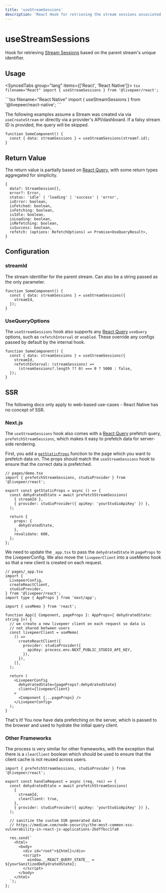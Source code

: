 ```yaml
---
title: 'useStreamSessions'
description: 'React Hook for retrieving the stream sessions associated with a stream ID.'
---
```



# useStreamSessions

Hook for retrieving [Stream Sessions](https://github.com/livepeer/livepeer.js/blob/main/packages/core/src/types/provider.ts)
based on the parent stream's unique identifier.

## Usage

<SyncedTabs group="lang" items={['React', 'React Native']}>
  <SyncedTab>
    ```tsx filename="React"
    import { useStreamSessions } from '@livepeer/react';
    ```

  </SyncedTab>
  <SyncedTab>
    ```tsx filename="React Native"
    import { useStreamSessions } from '@livepeer/react-native';
    ```

  </SyncedTab>
</SyncedTabs>

The following examples assume a Stream was created via via `useCreateStream` or directly via a provider's API/dashboard. If a falsy
stream ID is provided, the query will be skipped.

```tsx
function SomeComponent() {
  const { data: streamSessions } = useStreamSessions(stream?.id);
}
```

## Return Value

The return value is partially based on [React Query](https://tanstack.com/query/v4/docs/reference/useQuery), with some return types
aggregated for simplicity.

```tsx
{
  data?: StreamSession[],
  error?: Error,
  status: 'idle' | 'loading' | 'success' | 'error',
  isError: boolean,
  isFetched: boolean,
  isFetching: boolean,
  isIdle: boolean,
  isLoading: boolean,
  isRefetching: boolean,
  isSuccess: boolean,
  refetch: (options: RefetchOptions) => Promise<UseQueryResult>,
}
```

## Configuration

### streamId

The stream identifier for the parent stream. Can also be a string passed as the only parameter.

```tsx {3}
function SomeComponent() {
  const { data: streamSessions } = useStreamSessions({
    streamId,
  });
}
```

### UseQueryOptions

The `useStreamSessions` hook also supports any [React Query](https://tanstack.com/query/v4/docs/reference/useQuery) `useQuery` options, such as
`refetchInterval` or `enabled`. These override any configs passed by default by the internal hook.

```tsx {4-5}
function SomeComponent() {
  const { data: streamSessions } = useStreamSessions({
    streamId,
    refetchInterval: (streamSessions) =>
      (streamSessions?.length ?? 0) === 0 ? 5000 : false,
  });
}
```

## SSR

<Callout type="warning">
  The following docs only apply to web-based use-cases - React Native has no
  concept of SSR.
</Callout>

### Next.js

The `useStreamSessions` hook also comes with a [React Query](https://tanstack.com/query/v4/docs/guides/ssr) prefetch query, `prefetchStreamSessions`,
which makes it easy to prefetch data for server-side rendering.

First, you add a [`getStaticProps`](https://nextjs.org/docs/basic-features/data-fetching/get-static-props) function to the page which
you want to prefetch data on. The props should match the `useStreamSessions` hook to ensure that the correct data is prefetched.

```tsx
// pages/demo.tsx
import { prefetchStreamSessions, studioProvider } from '@livepeer/react';

export const getStaticProps = async () => {
  const dehydratedState = await prefetchStreamSessions(
    { streamId },
    { provider: studioProvider({ apiKey: 'yourStudioApiKey' }) },
  );

  return {
    props: {
      dehydratedState,
    },
    revalidate: 600,
  };
};
```

We need to update the `_app.tsx` to pass the `dehydratedState` in `pageProps` to the LivepeerConfig. We also move the
`livepeerClient` into a useMemo hook so that a new client is created on each request.

```tsx
// pages/_app.tsx
import {
  LivepeerConfig,
  createReactClient,
  studioProvider,
} from '@livepeer/react';
import type { AppProps } from 'next/app';

import { useMemo } from 'react';

function App({ Component, pageProps }: AppProps<{ dehydratedState: string }>) {
  // we create a new livepeer client on each request so data is
  // not shared between users
  const livepeerClient = useMemo(
    () =>
      createReactClient({
        provider: studioProvider({
          apiKey: process.env.NEXT_PUBLIC_STUDIO_API_KEY,
        }),
      }),
    [],
  );

  return (
    <LivepeerConfig
      dehydratedState={pageProps?.dehydratedState}
      client={livepeerClient}
    >
      <Component {...pageProps} />
    </LivepeerConfig>
  );
}
```

That's it! You now have data prefetching on the server, which is passed to the browser and used to hydrate the initial query client.

### Other Frameworks

The process is very similar for other frameworks, with the exception that there is a `clearClient` boolean which should be used
to ensure that the client cache is not reused across users.

```tsx {7}
import { prefetchStreamSessions, studioProvider } from '@livepeer/react';

export const handleRequest = async (req, res) => {
  const dehydratedState = await prefetchStreamSessions(
    {
      streamId,
      clearClient: true,
    },
    { provider: studioProvider({ apiKey: 'yourStudioApiKey' }) },
  );

  // sanitize the custom SSR generated data
  // https://medium.com/node-security/the-most-common-xss-vulnerability-in-react-js-applications-2bdffbcc1fa0

  res.send(`
    <html>
      <body>
        <div id="root">${html}</div>
        <script>
          window.__REACT_QUERY_STATE__ = ${yourSanitizedDehydratedState};
        </script>
      </body>
    </html>
  `);
};
```
